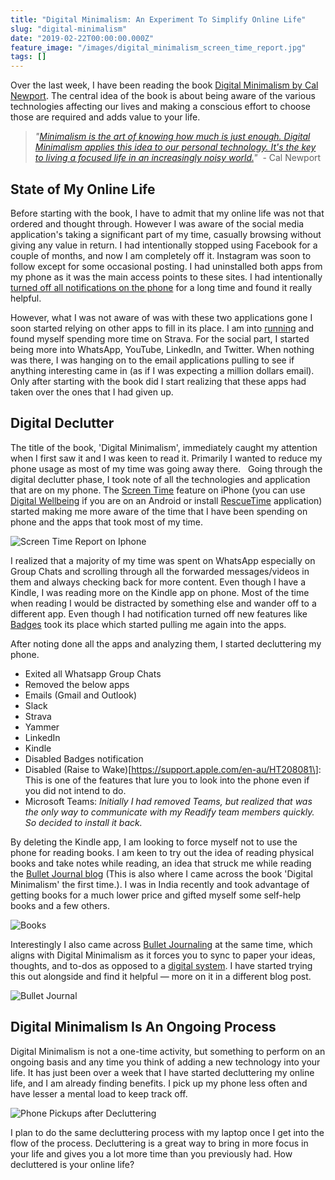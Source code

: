 ```yaml
---
title: "Digital Minimalism: An Experiment To Simplify Online Life"
slug: "digital-minimalism"
date: "2019-02-22T00:00:00.000Z"
feature_image: "/images/digital_minimalism_screen_time_report.jpg"
tags: []
---
```


Over the last week, I have been reading the book [Digital Minimalism by Cal Newport](https://amzn.to/2DSDUto). The central idea of the book is about being aware of the various technologies affecting our lives and making a conscious effort to choose those are required and adds value to your life.

> _"[Minimalism is the art of knowing how much is just enough. Digital Minimalism applies this idea to our personal technology. It's the key to living a focused life in an increasingly noisy world.](http://calnewport.com/books/digital-minimalism/)"_  - Cal Newport

State of My Online Life
-----------------------

Before starting with the book, I have to admit that my online life was not that ordered and thought through. However I was aware of the social media application's taking a significant part of my time, casually browsing without giving any value in return. I had intentionally stopped using Facebook for a couple of months, and now I am completely off it. Instagram was soon to follow except for some occasional posting. I had uninstalled both apps from my phone as it was the main access points to these sites. I had intentionally [turned off all notifications on the phone](__GHOST_URL__/blog/staying-organized-finding-a-system-to-manage-it-all/) for a long time and found it really helpful.

However, what I was not aware of was with these two applications gone I soon started relying on other apps to fill in its place. I am into [running](__GHOST_URL__/blog/three-months-to-a-half-marathon/) and found myself spending more time on Strava. For the social part, I started being more into WhatsApp, YouTube, LinkedIn, and Twitter. When nothing was there, I was hanging on to the email applications pulling to see if anything interesting came in (as if I was expecting a million dollars email). Only after starting with the book did I start realizing that these apps had taken over the ones that I had given up.

Digital Declutter
-----------------

The title of the book, 'Digital Minimalism', immediately caught my attention when I first saw it and I was keen to read it. Primarily I wanted to reduce my phone usage as most of my time was going away there.   Going through the digital declutter phase, I took note of all the technologies and application that are on my phone. The [Screen Time](https://support.apple.com/en-au/HT208982) feature on iPhone (you can use [Digital Wellbeing](https://play.google.com/store/apps/details?id=com.google.android.apps.wellbeing&hl=en_AU) if you are on an Android or install [RescueTime](__GHOST_URL__/blog/rescue-time-track-your-time/) application) started making me more aware of the time that I have been spending on phone and the apps that took most of my time.

![Screen Time Report on Iphone](/images/digital_minimalism_screen_time_report.jpg)

I realized that a majority of my time was spent on WhatsApp especially on Group Chats and scrolling through all the forwarded messages/videos in them and always checking back for more content. Even though I have a Kindle, I was reading more on the Kindle app on phone. Most of the time when reading I would be distracted by something else and wander off to a different app. Even though I had notification turned off new features like [Badges](https://www.iphonefaq.org/archives/97932) took its place which started pulling me again into the apps.

After noting done all the apps and analyzing them, I started decluttering my phone.

*   Exited all Whatsapp Group Chats
*   Removed the below apps
*   Emails (Gmail and Outlook)
*   Slack
*   Strava
*   Yammer
*   LinkedIn
*   Kindle
*   Disabled Badges notification
*   Disabled (Raise to Wake)\[https://support.apple.com/en-au/HT208081\]: This is one of the features that lure you to look into the phone even if you did not intend to do.
*   Microsoft Teams: _Initially I had removed Teams, but realized that was the only way to communicate with my Readify team members quickly. So decided to install it back._

By deleting the Kindle app, I am looking to force myself not to use the phone for reading books. I am keen to try out the idea of reading physical books and take notes while reading, an idea that struck me while reading the [Bullet Journal blog](https://bulletjournal.com/blogs/bulletjournalist/book-log) (This is also where I came across the book 'Digital Minimalism' the first time.). I was in India recently and took advantage of getting books for a much lower price and gifted myself some self-help books and a few others.

![Books](/images/digital_minimalism_books.jpg)

Interestingly I also came across [Bullet Journaling](https://bulletjournal.com/) at the same time, which aligns with Digital Minimalism as it forces you to sync to paper your ideas, thoughts, and to-dos as opposed to a [digital system](__GHOST_URL__/blog/todoist-manage-your-todo-list/). I have started trying this out alongside and find it helpful — more on it in a different blog post.

![Bullet Journal](/images/digital_minimalism_bujo.jpg)

Digital Minimalism Is An Ongoing Process
----------------------------------------

Digital Minimalism is not a one-time activity, but something to perform on an ongoing basis and any time you think of adding a new technology into your life. It has just been over a week that I have started decluttering my online life, and I am already finding benefits. I pick up my phone less often and have lesser a mental load to keep track off.

![Phone Pickups after Decluttering](/images/digital_minimalism_phone_pickups.jpg)

I plan to do the same decluttering process with my laptop once I get into the flow of the process. Decluttering is a great way to bring in more focus in your life and gives you a lot more time than you previously had. How decluttered is your online life?
